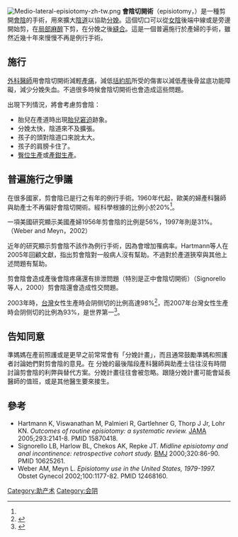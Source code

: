 {{medical}}
[[File:Medio-lateral-episiotomy-zh-tw.png|thumb]]
'''會陰切開術'''（episiotomy，{{IPA|/ɛˌpiːziːˈɔːtʌmiː/}}）是一種剪開[[會陰|會陰]]的手術，用來擴大[[陰道|陰道]]以協助[[分娩|分娩]]。這個切口可以從[[女陰|女陰]]後端中線或是旁邊開始剪，在[[局部麻醉|局部麻醉]]下剪，在分娩之後[[縫合|縫合]]。這是一個普遍施行於產婦的手術，雖然近幾十年來慢慢不再是例行手術。
==施行==
[[外科醫師|外科醫師]]用會陰切開術減輕[[產痛|產痛]]，減低[[括約肌|括約肌]]所受的傷害以減低產後骨盆底功能障礙，減少分娩失血。不過很多時候會陰切開術也會造成這些問題。

出現下列情況，將會考慮剪會陰：
* 胎兒在產道時出現[[胎兒窘迫|胎兒窘迫]]跡象。
* 分娩太快，陰道來不及擴張。
* 孩子的頭對陰道口來說太大。
* 孩子的肩膀卡住了。
* [[臀位生產|臀位生產]]或[[產鉗生產|產鉗生產]]。

==普遍施行之爭議==
在很多國家，剪會陰已是行之有年的例行手術。1960年代起，歐美的婦產科醫師與助產士不再偏好會陰切開術。經科學根據的比例小於20%<ref name=commonhealth/>。

一項美國研究顯示美國產婦1956年剪會陰的比例是56%，1997年則是31%。（Weber and Meyn，2002）

近年的研究顯示剪會陰不該作為例行手術，因為會增加罹病率。Hartmann等人在2005年回顧文獻，指出剪會陰對一般病人沒有幫助。不過對於產道狹窄與其他上述問題有幫助。

剪會陰會造成產後會陰疼痛還有排泄問題（特別是正中會陰切開術）（Signorello等人，2000）剪會陰還會造成性交問題。

2003年時，[[台灣|台灣]]女性生產時会阴侧切的比例高達98%<ref name=commonhealth>{{cite journal | url=http://m.commonhealth.com.tw/article/article.action?nid=70165 | title=台灣女人，你為什麼不生氣？ | author=司晏芳 | journal=康健雜誌 | date=2003-03-01 | volume=52 | access-date=2016-06-18 | archive-date=2018-03-07 | archive-url=https://web.archive.org/web/20180307184715/http://m.commonhealth.com.tw/article/article.action?nid=70165 | dead-url=no }}</ref>，而2007年台灣女性生產時会阴侧切的比例為93%，是世界第一<ref>{{cite news | url=http://news.ltn.com.tw/news/life/paper/130181 | title=自由時報 | date=2007-05-13 | accessdate=2016-06-18 | author=袁世忠 | archive-date=2019-12-02 | archive-url=https://web.archive.org/web/20191202102127/https://news.ltn.com.tw/news/life/paper/130181 | dead-url=no }}</ref>。

==告知同意==
準媽媽在產前照護或是更早之前常常會有「分娩計畫」，而且通常鼓勵準媽和照護者討論她們對剪會陰的意見。在 分娩的最後階段產科醫師與助產士往往沒有時間討論剪會陰的利弊與替代方案。分娩計畫往往會被忽略。跟隨分娩計畫可能會延長醫師的值班，或是其他醫生要來接生。

==參考==
* Hartmann K, Viswanathan M, Palmieri R, Gartlehner G, Thorp J Jr, Lohr KN. ''Outcomes of routine episiotomy: a systematic review.'' [[JAMA|JAMA]] 2005;293:2141-8. PMID 15870418.
* Signorello LB, Harlow BL, Chekos AK, Repke JT. ''Midline episiotomy and anal incontinence: retrospective cohort study.'' [[BMJ|BMJ]] 2000;320:86-90. PMID 10625261.
* Weber AM, Meyn L. ''Episiotomy use in the United States, 1979-1997.'' Obstet Gynecol 2002;100:1177-82. PMID 12468160.

[[Category:助产术|Category:助产术]]
[[Category:会阴|Category:会阴]]